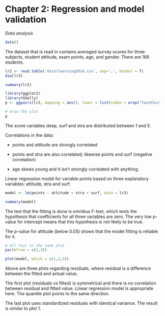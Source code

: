 # Chapter 2: Regression and model validation

*Data analysis*

```r
date()
```

The dataset that is read in contains averaged survey scores for three subjects, student attitude, exam points, age, and gender. There are 166 students.

```r
lr2 <- read.table('data/learning2014.csv', sep=',', header = T)
dim(lr2)
```

```r
summary(lr2)
```

```r
library(ggplot2)
library(GGally)
p <- ggpairs(lr2, mapping = aes(), lower = list(combo = wrap("facethist", bins = 20)))

# draw the plot
p
```

The score variables deep, surf and stra are distributed between 1 and 5.

Correlations in the data:

-   points and attitude are strongly correlated

-   points and stra are also correlated; likewise points and surf (negative correlation)

-   age skews young and it isn't strongly correlated with anything.

Linear regression model for variable points based on three explanatory variables: attitude, stra and surf:

```r
model <- lm(points ~ attitude + stra + surf, data = lr2)

summary(model)
```

The test that the fitting is done is omnibus F-test, which tests the hypothesis that coefficients for all three variables are zero. The very low p-value for intercept means that this hypothesis is not likely to be true.

The p-value for attitude (below 0.05) shows that the model fitting is reliable for it.

```r

# All four in the same plot
par(mfrow = c(2,2))

plot(model, which = c(1,2,5))

```

Above are three plots regarding residuals, where residual is a difference between the fitted and actual value.

The first plot (residuals vs fitted) is symmetrical and there is no correlation between residual and fitted value. Linear regression model is appropriate here. The quantile plot points to the same direction.

The last plot uses standardized residuals with identical variance. The result is similar to plot 1.
